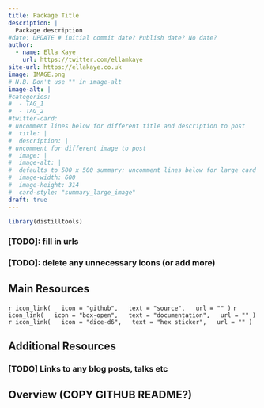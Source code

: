 ```yaml
---
title: Package Title
description: |
  Package description
#date: UPDATE # initial commit date? Publish date? No date?
author: 
  - name: Ella Kaye
    url: https://twitter.com/ellamkaye
site-url: https://ellakaye.co.uk
image: IMAGE.png
# N.B. Don't use "" in image-alt
image-alt: |
#categories:
#  - TAG_1
#  - TAG_2
#twitter-card: 
# uncomment lines below for different title and description to post
#  title: |
#  description: |
# uncomment for different image to post
#  image: |
#  image-alt: |
#  defaults to 500 x 500 summary: uncomment lines below for large card
#  image-width: 600 
#  image-height: 314
#  card-style: "summary_large_image" 
draft: true
---
```


```r
library(distilltools)
```


### [TODO]: fill in urls
### [TODO]: delete any unnecessary icons (or add more)

## Main Resources

`r icon_link(
  icon = "github",
  text = "source",
  url = ""
)`
`r icon_link(
  icon = "box-open",
  text = "documentation",
  url = ""
)`
`r icon_link(
  icon = "dice-d6",
  text = "hex sticker",
  url = ""
)`

## Additional Resources

### [TODO] Links to any blog posts, talks etc

## Overview (COPY GITHUB README?)


